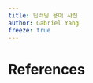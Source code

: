 ```yaml
---
title: 딥러닝 용어 사전
author: Gabriel Yang
freeze: true
---
```


# References {.unnumbered}

::: {#refs}
:::
